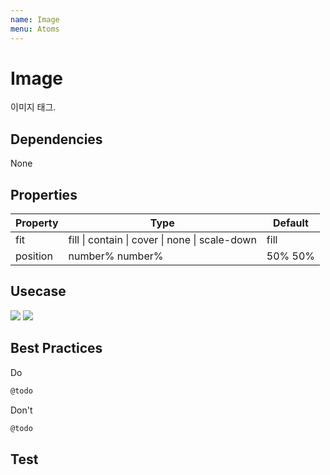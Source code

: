 ```yaml
---
name: Image
menu: Atoms
---
```



# Image

이미지 태그. 

## Dependencies
<App>
<Flex>
<Chip bg="blue.deep" color="#FFF">None</Chip>
</Flex>
</App>

## Properties

|Property|Type|Default|
|-|-|-|
|fit| fill \| contain \| cover \| none \| scale-down | fill |
|position| number% number% | 50% 50% |


## Usecase

<Playground>
  <App>
    <Flex flexDirection="column" alignItems="center">
      <Box mt={3} width="100px" height="100px">
      <Image fit="contain" src="https://encrypted-tbn0.gstatic.com/images?q=tbn:ANd9GcScA3CeUqpv8EXQ_n31tYqJ-VR0aw1Dj0n6ljCM9iL0XZk-qq9A" />
      </Box>
      <Box mt={3} width="200px" height="200px">
        <Image fit="cover" src="https://avatars.mds.yandex.net/get-pdb/215709/e205ff71-90fe-41f5-b769-1800542ac3aa/orig" />
      </Box>
    </Flex>
  </App>
</Playground>


## Best Practices

<App>
  <Chip bg="#00AA00"color="#FFF" width="100px">Do</Chip>
</App>

```javascript
@todo
```

<App>
  <Chip bg="#AA0000"color="#FFF" width="100px">Don't</Chip>
</App>

```javascript
@todo
```

## Test